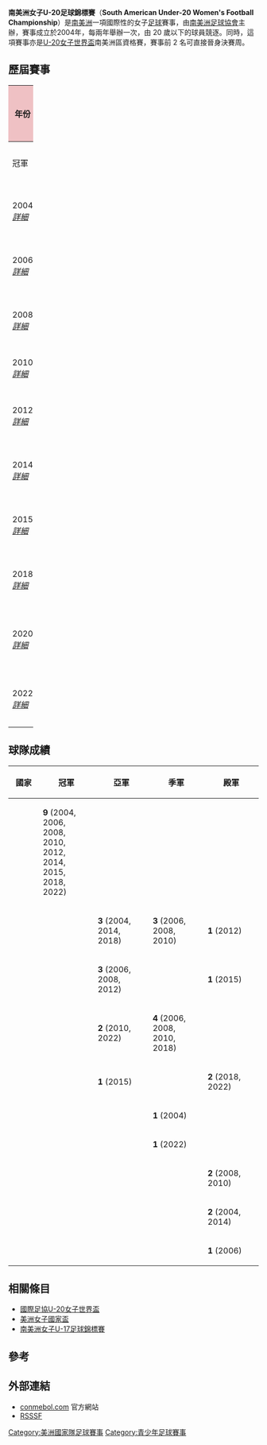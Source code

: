 {{Infobox football tournament
| name                 = 南美洲女子U-20足球錦標賽
| logo                 = [[File:Sudamericano-Femenino-Sub20.png|300px]]
| caption              = 
| founded              = {{Start date and age|df=yes|2004}}
| organiser            = [[南美洲足球協會|南美洲足球協會]]<br> (CONMEBOL)
| region               = [[南美洲|南美洲]]
| number of teams      = 10 隊
| qualifier for        = [[國際足協U-20女子世界盃|U-20女子世界盃]]
| current champion     = {{fbwu|20|BRA}}（第 9 次）
| most successful team = {{fbwu|20|BRA}}（9 次）
| website              = http://www.conmebol.com/en/womens-U20-sudamericano-brasil2015-en/
| current              = 
}}

'''南美洲女子U-20足球錦標賽'''（'''South American Under-20 Women's Football Championship'''）是[[南美洲|南美洲]]一項國際性的女子[[足球|足球]]賽事，由[[南美洲足球協會|南美洲足球協會]]主辦，賽事成立於2004年，每兩年舉辦一次，由 20 歲以下的球員競逐。同時，這項賽事亦是[[國際足協U-20女子世界盃|U-20女子世界盃]]南美洲區資格賽，賽事前 2 名可直接晉身決賽周。

== 歷屆賽事 ==
{| border="1" style="border-collapse:collapse; font-size:100%;" cellpadding="3" cellspacing="0" width="100%"
|- 
!rowspan="2" width="5%" style="background:#EFC1C4" |年份
!rowspan="2" width="9%" style="background:#EFC1C4" |主辦國
!rowspan="12" width="1%" |
!colspan="3" style="background:#EFC1C4" |決賽
!rowspan="12" width="1%" |
!colspan="3" style="background:#EFC1C4" |季軍戰
!rowspan="12" width="1%" |
!rowspan="2" width="6%" style="background:#EFC1C4" |參賽<br>隊數
|-
!width="15%" bgcolor=gold|冠軍
!width="9%"|比數
!width="15%" bgcolor=silver|亞軍
!width="15%" bgcolor=a67d3d|季軍
!width="9%"|比數
!width="15%" bgcolor=9acdff|殿軍

|- align=center bgcolor="#FFF0FF"
|2004<br />''[[2004年南美洲女子U-19足球錦標賽|詳細]]''
|{{flag|BRA}}
|'''{{fbwu-big|20|BRA}}'''
|'''小組賽'''
|{{fbwu-big|20|PAR}}
|{{fbwu-big|20|ECU}}
|'''小組賽'''
|{{fbwu-big|20|BOL}}
| 10

|- align=center bgcolor="#FFD4E4"
|2006<br />''[[2006年南美洲女子U-20足球錦標賽|詳細]]''
|{{flag|CHI}}
|'''{{fbwu-big|20|BRA}}'''
|'''小組賽'''
|{{fbwu-big|20|ARG}}
|{{fbwu-big|20|PAR}}
|'''小組賽'''
|{{fbwu-big|20|PER}}
| 10

|- align=center bgcolor="#FFF0FF"
|2008<br />''[[2008年南美洲女子U-20足球錦標賽|詳細]]''
|{{flag|BRA}}
|'''{{fbwu-big|20|BRA}}'''
|'''小組賽'''
|{{fbwu-big|20|ARG}}
|{{fbwu-big|20|PAR}}
|'''小組賽'''
|{{fbwu-big|20|CHI}}
| 10

|- align=center bgcolor="#FFD4E4"
|2010<br />''[[2010年南美洲女子U-20足球錦標賽|詳細]]''
|{{flag|COL}}
|'''{{fbwu-big|20|BRA}}'''
|'''2–0'''
|{{fbwu-big|20|COL}}
|{{fbwu-big|20|PAR}}
|'''6–0'''
|{{fbwu-big|20|CHI}}
| 10

|- align=center bgcolor="#FFF0FF"
|2012<br />''[[2012年南美洲女子U-20足球錦標賽|詳細]]''
|{{flag|BRA}}
|'''{{fbwu-big|20|BRA}}'''
|'''小組賽'''
|{{fbwu-big|20|ARG}}
|{{fbwu-big|20|COL}}
|'''小組賽'''
|{{fbwu-big|20|PAR}}
| 10

|- align=center bgcolor="#FFD4E4"
|2014<br />''[[2014年南美洲女子U-20足球錦標賽|詳細]]''
|{{flag|URU}}
|'''{{fbwu-big|20|BRA}}'''
|'''小組賽'''
|{{fbwu-big|20|PAR}}
|{{fbwu-big|20|COL}}
|'''小組賽'''
|{{fbwu-big|20|BOL}}
| 10

|- align=center bgcolor="#FFF0FF"
|2015<br />''[[2016年南美洲女子U-20足球錦標賽|詳細]]''
|{{flag|BRA}}
|'''{{fbwu-big|20|BRA}}'''
|'''小組賽'''
|{{fbwu-big|20|VEN}}
|{{fbwu-big|20|COL}}
|'''小組賽'''
|{{fbwu-big|20|ARG}}
| 10

|- align=center bgcolor="#FFD4E4"
|2018<br />''[[2018年南美洲女子U-20足球錦標賽|詳細]]''
|{{flag|ECU}}
|'''{{fbwu-big|20|BRA}}'''
|'''小組賽'''
|{{fbwu-big|20|PAR}}
|{{fbwu-big|20|COL}}
|'''小組賽'''
|{{fbwu-big|20|VEN}}
| 10

|- align="center" bgcolor="#fff0ff"
|2020<br />''[[2020年南美洲女子U-20足球錦標賽|詳細]]''
|{{flag|Argentina}}
|colspan=3|''由於[[COVID-19大流行|COVID-19大流行]]而取消''
|colspan=3|

|-align="center" bgcolor="#FFD4E4"
|2022<br />''[[2022年南美洲女子U-20足球錦標賽|詳細]]''
|{{flag|Chile}}
|'''{{fbwu-big|20|BRA}}'''
|'''小組賽'''
|{{fbwu-big|20|COL}}
|{{fbwu-big|20|URU}}
|'''小組賽'''
|{{fbwu-big|20|VEN}}
| 10
|}

== 球隊成績 ==
{| class="wikitable"
|-
! style="width:10%;"| 國家
! style="width:18%;"| 冠軍
! style="width:18%;"| 亞軍
! style="width:18%;"| 季軍
! style="width:18%;"| 殿軍
|-
|{{fbwu|20|BRA}}
|bgcolor=gold|'''9''' (2004, 2006, 2008, 2010, 2012, 2014, 2015, 2018, 2022)
|
|
|
|-
|{{fbwu|20|PAR}}
|
|bgcolor=silver|'''3''' (2004, 2014, 2018)
|bgcolor=a67d3d|'''3''' (2006, 2008, 2010)
|bgcolor=9acdff|'''1''' (2012)
|-
|{{fbwu|20|ARG}}
|
|bgcolor=silver|'''3''' (2006, 2008, 2012)
|
|bgcolor=9acdff|'''1''' (2015)
|-
|{{fbwu|20|COL}}
|
|bgcolor=silver|'''2''' (2010, 2022)
|bgcolor=a67d3d|'''4''' (2006, 2008, 2010, 2018)
|
|-
|{{fbwu|20|VEN}}
|
|bgcolor=silver|'''1''' (2015)
|
|bgcolor=9acdff|'''2''' (2018, 2022)
|-
|{{fbwu|20|ECU}}
|
|
|bgcolor=a67d3d|'''1''' (2004)
|
|-
|{{fbwu|20|URU}}
|
|
|bgcolor=a67d3d|'''1''' (2022)
|

|-
|{{fbwu|20|CHI}}
|
|
|
|bgcolor=9acdff|'''2''' (2008, 2010)
|-
|{{fbwu|20|BOL}}
|
|
|
|bgcolor=9acdff|'''2''' (2004, 2014)
|-
|{{fbwu|20|PER}}
|
|
|
|bgcolor=9acdff|'''1''' (2006)
|}

== 相關條目 ==
*[[國際足協U-20女子世界盃|國際足協U-20女子世界盃]]
*[[美洲女子國家盃|美洲女子國家盃]]
*[[南美洲女子U-17足球錦標賽|南美洲女子U-17足球錦標賽]]

== 參考 ==
{{reflist}}

== 外部連結 ==
*[http://www.conmebol.com/en/womens-U20-sudamericano-brasil2015-en conmebol.com]{{Wayback|url=http://www.conmebol.com/en/womens-U20-sudamericano-brasil2015-en |date=20160722134439 }} 官方網站
*[http://www.rsssf.com/tabless/sam-wom-u20.html RSSSF]{{Wayback|url=http://www.rsssf.com/tabless/sam-wom-u20.html |date=20160829040730 }}

{{南美洲足球協會賽事}}
{{国际女子足球}}

[[Category:美洲國家隊足球賽事|Category:美洲國家隊足球賽事]]
[[Category:青少年足球賽事|Category:青少年足球賽事]]